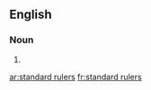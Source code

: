 ==English==

===Noun===
{{head|en|plural|head=[[standard]] [[ruler]]s}}

# {{plural of|standard ruler|lang=en}}

[[ar:standard rulers]]
[[fr:standard rulers]]